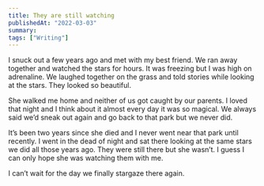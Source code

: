 ```yaml
---
title: They are still watching
publishedAt: "2022-03-03"
summary:
tags: ["Writing"]
---
```


I snuck out a few years ago and met with my best friend. We ran away together and watched
the stars for hours. It was freezing but I was high on adrenaline. We laughed together on the grass and told
stories while looking at the stars. They looked so beautiful.

She walked me home and neither of us got caught by our parents. I loved that night and I think about it almost
every day it was so magical. We always said we’d sneak out again and go back to that park but we never did.

It’s been two years since she died and I never went near that park until recently. I went in the dead of night
and sat there looking at the same stars we did all those years ago. They were still there but she wasn’t. I
guess I can only hope she was watching them with me.

I can’t wait for the day we finally stargaze there again.